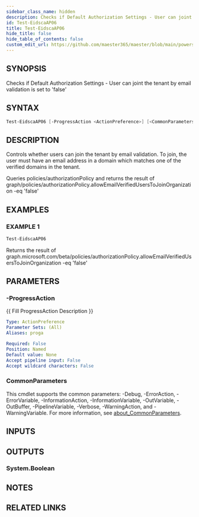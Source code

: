 ```yaml
---
sidebar_class_name: hidden
description: Checks if Default Authorization Settings - User can joint the tenant by email validation is set to 'false'
id: Test-EidscaAP06
title: Test-EidscaAP06
hide_title: false
hide_table_of_contents: false
custom_edit_url: https://github.com/maester365/maester/blob/main/powershell/public/Test-EidscaAP06.ps1
---
```


## SYNOPSIS

Checks if Default Authorization Settings - User can joint the tenant by email validation is set to 'false'

## SYNTAX

```powershell
Test-EidscaAP06 [-ProgressAction <ActionPreference>] [<CommonParameters>]
```

## DESCRIPTION

Controls whether users can join the tenant by email validation.
To join, the user must have an email address in a domain which matches one of the verified domains in the tenant.

Queries policies/authorizationPolicy
and returns the result of
 graph/policies/authorizationPolicy.allowEmailVerifiedUsersToJoinOrganization -eq 'false'

## EXAMPLES

### EXAMPLE 1

```powershell
Test-EidscaAP06
```

Returns the result of graph.microsoft.com/beta/policies/authorizationPolicy.allowEmailVerifiedUsersToJoinOrganization -eq 'false'

## PARAMETERS

### -ProgressAction

\{\{ Fill ProgressAction Description \}\}

```yaml
Type: ActionPreference
Parameter Sets: (All)
Aliases: proga

Required: False
Position: Named
Default value: None
Accept pipeline input: False
Accept wildcard characters: False
```

### CommonParameters

This cmdlet supports the common parameters: -Debug, -ErrorAction, -ErrorVariable, -InformationAction, -InformationVariable, -OutVariable, -OutBuffer, -PipelineVariable, -Verbose, -WarningAction, and -WarningVariable. For more information, see [about_CommonParameters](http://go.microsoft.com/fwlink/?LinkID=113216).

## INPUTS

## OUTPUTS

### System.Boolean

## NOTES

## RELATED LINKS
